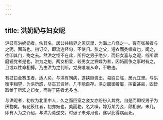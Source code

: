 ```yaml
---
---
---
```

title: 洪奶奶与妇女昵
---



沪妓有洪奶奶者，佚其名，居公共租界之恩庆里，为海上八怪之一。客有张某者与之昵，面首也。初订交，即流连经旬，不使归。张之父，短衣而秃帽者也，闻之，往叩其门，拘之去。然洪之怪不在此，所狎之男子绝少，而妇女喜与之昵，俗所谓磨镜党者是也，洪为之魁。两女相爱，较男女之狎媟为甚，因妬而争之事时有之，且或以性命相搏，乃由洪为之判断，党员唯唯从命，不敢违。

有妓曰金赛玉者，适人矣，与洪有同病，遂挟巨资出，易姓曰陈，居九江里。与洪衡宇相望，为洪所惑，尽丧其资斧，几不能自存。洪之服御奢靡，挥霍甚豪，固皆取给于所欢之妇女，而得于陈者尤多也。

与洪昵者，初仅为北里中人，久之而巨室之妾女亦纷纷入其党，自是而即视男子为厌物矣。有花筱红者，初亦妓也，美而艳，名大噪，嫁万某为妾，颇相安。未几，即有人为之介绍，与洪为莫逆交，时诞子未弥月也，遂以此得病而死。